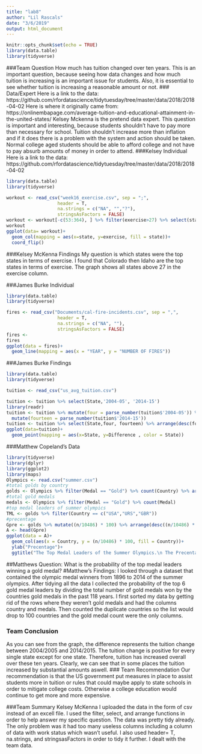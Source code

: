 ```yaml
---
title: "lab8"
author: "Lil Rascals"
date: "3/6/2019"
output: html_document
---
```



```r
knitr::opts_chunk$set(echo = TRUE)
library(data.table)
library(tidyverse)
```
###Team Question
How much has tuition changed over ten years. This is an important question, because seeing how data changes and how much tuition is increasing is an important issue for students. Also, it is essential to see whether tuition is increasing a reasonable amount or not. 
### Data/Expert
Here is a link to the data: https://github.com/rfordatascience/tidytuesday/tree/master/data/2018/2018-04-02
Here is where it originally came from: https://onlinembapage.com/average-tuition-and-educational-attainment-in-the-united-states/
Kelsey Mckenna is the pretend data expert. This question is important and interesting, because students shouldn't have to pay more than necessary for school. Tuition shouldn't increase more than inflation and if it does there is a problem with the system and action should be taken. Normal college aged students should be able to afford college and not have to pay absurb amounts of money in order to attend. 
###Kelsey Individual
Here is a link to the data: https://github.com/rfordatascience/tidytuesday/tree/master/data/2018/2018-04-02
```r

library(data.table)
library(tidyverse)

workout <- read_csv("week16_exercise.csv", sep = ";", 
                   header = T,
                   na.strings = c("NA", "","?"),
                   stringsAsFactors = FALSE)
workout <- workout[-c(53:364), ] %>% filter(exercise>27) %>% select(state, exercise) %>% arrange(desc(exercise))
workout
ggplot(data= workout)+
  geom_col(mapping = aes(x=state, y=exercise, fill = state))+
  coord_flip()

```
###Kelsey McKenna Findings
My question is which states were the top states in terms of exercise. 
I found that Colorado then Idaho are the top states in terms of exercise. 
The graph shows all states above 27 in the exercise column. 

###James Burke Individual
```r

library(data.table)
library(tidyverse)

fires <- read_csv("Documents/cal-fire-incidents.csv", sep = ",", 
                   header = T,
                   na.strings = c("NA", ""),
                   stringsAsFactors = FALSE)
fires <- 
fires
ggplot(data = fires)+
  geom_line(mapping = aes(x = "YEAR", y = "NUMBER OF FIRES"))

```
###James Burke Findings


```r
library(data.table)
library(tidyverse)

tuition <- read_csv("us_avg_tuition.csv")

tuition <- tuition %>% select(State,'2004-05', '2014-15')
library(readr)
tuition <- tuition %>% mutate(four = parse_number(tuition$'2004-05')) %>%
  mutate(fourteen = parse_number(tuition$'2014-15'))
tuition <- tuition %>% select(State,four, fourteen) %>% arrange(desc(four)) %>% mutate(Difference = fourteen-four)
ggplot(data=tuition)+
  geom_point(mapping = aes(x=State, y=Difference , color = State))


```

###Matthew Copeland's Data
```r
library(tidyverse)
library(dplyr)
library(ggplot2)
library(maps)
Olympics <- read.csv("summer.csv")
#total golds by country
golds <- Olympics %>% filter(Medal == "Gold") %>% count(Country) %>% arrange(desc(n)) 
#total gold medals
medals <- Olympics %>% filter(Medal == "Gold") %>% count(Medal)
#top medal leaders of summer olympics
TML <- golds %>% filter(Country == c("USA","URS","GBR"))
#precentage
Gpre <- golds %>% mutate((n/10486) * 100) %>% arrange(desc((n/10486) * 100))
A <- head(Gpre)
ggplot(data = A)+
  geom_col(aes(x = Country, y = (n/10486) * 100, fill = Country))+
  ylab("Precentage")+
  ggtitle("The Top Medal Leaders of the Summer Olympics.\n The Precentage of Each Country Winning a Gold Medal.")
```
##Matthews Question:
What is the probability of the top medal leaders winning a gold medal?
#Matthew's Findings:
I looked through a dataset that contained the olympic medal winners from 1896 to 2014 of the summer olympics. After tidying all the data I collected the probability of the top 6 gold medal leaders by dividing the total number of gold medals won by the countries gold medals in the past 118 years. I first sorted my data by getting rid of the rows where they weren't gold medals and had the columns country and medals. Then counted the duplicate countries so the list would drop to 100 countries and the gold medal count were the only columns. 

### Team Conclusion
As you can see from the graph, the difference represents the tuition change between 2004/2005 and 2014/2015. The tuition change is positive for every single state except for one state. Therefore, tuition has increased overall over these ten years. Clearly, we can see that in some places the tuition increased by substantial amounts aswell. 
### Team Recommendation
Our recommendation is that the US government put measures in place to assist students more in tuition or rules that could maybe apply to state schools in order to mitigate college costs. Otherwise a college education would continue to get more and more expensive. 

###Team Summary
Kelsey McKenna
I uploaded the data in the form of csv instead of an excell file. I used the filter, select, and arrange functions in order to help answer my specific question. The data was pretty tidy already. The only problem was it had too many useless columns including a column of data with work status which wasn't useful. I also used header= T, na.strings, and stringsasFactors in order to tidy it further. I dealt with the team data. 

